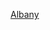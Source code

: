 {{US county navigation box
| county        = 奧爾巴尼縣
| state         = 懷俄明州
| template_name = 奧爾巴尼縣 (懷俄明州)
| listclass     = hlist

| map_image = Map of Wyoming highlighting Albany County.svg
| map_caption = 

| seat = 拉勒米

| title1 = [[城市]]
| body1  = 
* [[拉勒米 (怀俄明州)|拉勒米]]

| title2 = [[城鎮]]
| body2  = 
* [[罗克里弗 (怀俄明州)|罗克里弗]]

| title3 = [[普查规定居民点]]
| body3  = 
* [[奧爾巴尼 (懷俄明州)|奧爾巴尼]]
* [[森特尼爾 (懷俄明州)|森特尼爾]]
* [[福克斯帕克 (懷俄明州)|福克斯帕克]]
* [[伍茲蘭丁-耶爾姆 (懷俄明州)|伍茲蘭丁-耶爾姆]]

| title4 = [[非建制地區]]
| body4  = 
* [[賓福德 (懷俄明州)|賓福德]]
* [[博斯勒 (懷俄明州)|博斯勒]]
* [[博斯勒章克申 (懷俄明州)|博斯勒章克申]]
* [[比福德 (懷俄明州)|比福德]]
* [[戴爾克里克 (懷俄明州)|戴爾克里克]]
* [[迪爾伍德 (懷俄明州)|迪爾伍德]]
* [[加勒特 (懷俄明州)|加勒特]]
* [[格拉姆 (懷俄明州)|格拉姆]]
* [[哈莫尼 (懷俄明州)|哈莫尼]]
* [[哈珀 (懷俄明州)|哈珀]]
* [[哈頓 (懷俄明州)|哈頓]]
* [[赫莫薩 (懷俄明州)|赫莫薩]]
* [[基斯通 (懷俄明州)|基斯通]]
* [[小梅迪辛 (懷俄明州)|小梅迪辛]]
* [[盧考特 (懷俄明州)|盧考特]]
* [[米爾布魯克 (懷俄明州)|米爾布魯克]]
* [[芒廷霍姆 (懷俄明州)|芒廷霍姆]]
* [[新耶爾姆 (懷俄明州)|新耶爾姆]]
* [[雷德比尤茨 (懷俄明州)|雷德比尤茨]]
* [[謝爾曼 (懷俄明州)|謝爾曼]]
* [[比尤茨 (懷俄明州)|比尤茨]]
* [[蒂西丁 (懷俄明州)|蒂西丁]]
* [[托爾特克 (懷俄明州)|托爾特克]]
* [[威爾科克斯 (懷俄明州)|威爾科克斯]]
* [[威科洛 (懷俄明州)|威科洛]]
}}<noinclude>
[[Category:懷俄明州縣份導航模板|Albany]]
[[Category:奧爾巴尼縣 (懷俄明州)| ]]
</noinclude>